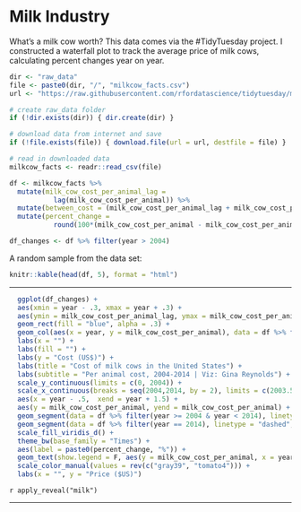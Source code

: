 # Milk Industry

What's a milk cow worth? This data comes via the #TidyTuesday project.  I constructed a waterfall plot to track the average price of milk cows, calculating percent changes year on year. 

```r

dir <- "raw_data"
file <- paste0(dir, "/", "milkcow_facts.csv")
url <- "https://raw.githubusercontent.com/rfordatascience/tidytuesday/master/data/2019/2019-01-29/milkcow_facts.csv"

# create raw_data folder
if (!dir.exists(dir)) { dir.create(dir) }

# download data from internet and save
if (!file.exists(file)) { download.file(url = url, destfile = file) }

# read in downloaded data
milkcow_facts <- readr::read_csv(file)
```



```r
df <- milkcow_facts %>% 
  mutate(milk_cow_cost_per_animal_lag =
           lag(milk_cow_cost_per_animal)) %>% 
  mutate(between_cost = (milk_cow_cost_per_animal_lag + milk_cow_cost_per_animal)/2) %>% 
  mutate(percent_change = 
           round(100*(milk_cow_cost_per_animal - milk_cow_cost_per_animal_lag) / milk_cow_cost_per_animal_lag, 0)) 

df_changes <- df %>% filter(year > 2004)
```

A random sample from the data set: 
```r
knitr::kable(head(df, 5), format = "html")
```


---


```r
  ggplot(df_changes) +
  aes(xmin = year - .3, xmax = year + .3) + 
  aes(ymin = milk_cow_cost_per_animal_lag, ymax = milk_cow_cost_per_animal) +
  geom_rect(fill = "blue", alpha = .3) +
  geom_col(aes(x = year, y = milk_cow_cost_per_animal), data = df %>% filter(year == 2004), fill = "grey", alpha = .5) +
  labs(x = "") +
  labs(fill = "") +
  labs(y = "Cost (US$)") +
  labs(title = "Cost of milk cows in the United States") +
  labs(subtitle = "Per animal cost, 2004-2014 | Viz: Gina Reynolds") +
  scale_y_continuous(limits = c(0, 2004)) +
  scale_x_continuous(breaks = seq(2004,2014, by = 2), limits = c(2003.5, 2014.5)) +
  aes(x = year - .5,  xend = year + 1.5) +
  aes(y = milk_cow_cost_per_animal, yend = milk_cow_cost_per_animal) +
  geom_segment(data = df %>% filter(year >= 2004 & year < 2014), linetype = "dashed", col = "gray39") +
  geom_segment(data = df %>% filter(year == 2014), linetype = "dashed", aes(x = year - .5, xend = year + .5), col = "gray39") +
  scale_fill_viridis_d() +
  theme_bw(base_family = "Times") +
  aes(label = paste0(percent_change, "%")) +
  geom_text(show.legend = F, aes(y = milk_cow_cost_per_animal, x = year, col = percent_change > 0),  size = 3, nudge_y = 90 * ((df_changes$percent_change > 0) - .5)) +
  scale_color_manual(values = rev(c("gray39", "tomato4"))) +
  labs(x = "", y = "Price ($US)")
```

`r apply_reveal("milk")`

---

